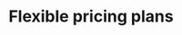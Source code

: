 ---
title: "Flexible pricing plans"
monthly:
  - name: "Basic Plan"
    key: "basic"
    price: "$19.00"
    sub_title: "For individuals account only"
    features:
      - name: "Multi-user Access"
        enable: true
      - name: "Customer Success Manager"
        enable: true
      - name: "Marketing Automation"
        enable: false
      - name: "CRM Platform"
        enable: false
      - name: "Priority Sending"
        enable: false
    action_btn:
      enable: true
      label: "Sign up now"
      link: "#"
  - name: "Premium"
    key: "premium"
    price: "$29.00"
    sub_title: "For startup account only"
    features:
      - name: "Multi-user Access"
        enable: true
      - name: "Customer Success Manager"
        enable: true
      - name: "Marketing Automation"
        enable: true
      - name: "CRM Platform"
        enable: true
      - name: "Priority Sending"
        enable: false
    action_btn:
      enable: true
      label: "Sign up now"
      link: "#"
  - name: "Enterprise"
    key: "enterprise"
    price: "$39.00"
    sub_title: "For enterprise & team account"
    features:
      - name: "Multi-user Access"
        enable: true
      - name: "Customer Success Manager"
        enable: true
      - name: "Marketing Automation"
        enable: true
      - name: "CRM Platform"
        enable: true
      - name: "Priority Sending"
        enable: true
    action_btn:
      enable: true
      label: "Sign up now"
      link: "#"
yearly:
  - name: "Basic Plan"
    key: "basic"
    price: "$9.00"
    sub_title: "For individuals account only"
    features:
      - name: "Multi-user Access"
        enable: true
      - name: "Customer Success Manager"
        enable: true
      - name: "Marketing Automation"
        enable: false
      - name: "CRM Platform"
        enable: false
      - name: "Priority Sending"
        enable: false
    action_btn:
      enable: true
      label: "Sign up now"
      link: "#"
  - name: "Premium"
    key: "premium"
    price: "$19.00"
    sub_title: "For startup account only"
    features:
      - name: "Multi-user Access"
        enable: true
      - name: "Customer Success Manager"
        enable: true
      - name: "Marketing Automation"
        enable: true
      - name: "CRM Platform"
        enable: true
      - name: "Priority Sending"
        enable: false
    action_btn:
      enable: true
      label: "Sign up now"
      link: "#"
  - name: "Enterprise"
    key: "enterprise"
    price: "$29.00"
    sub_title: "For enterprise & team account"
    features:
      - name: "Multi-user Access"
        enable: true
      - name: "Customer Success Manager"
        enable: true
      - name: "Marketing Automation"
        enable: true
      - name: "CRM Platform"
        enable: true
      - name: "Priority Sending"
        enable: true
    action_btn:
      enable: true
      label: "Sign up now"
      link: "#"
meta:
  meta_title: "pricing page"
  meta_description: "pricing page description"
---